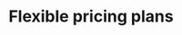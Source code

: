 ---
title: "Flexible pricing plans"
monthly:
  - name: "Basic Plan"
    key: "basic"
    price: "$19.00"
    sub_title: "For individuals account only"
    features:
      - name: "Multi-user Access"
        enable: true
      - name: "Customer Success Manager"
        enable: true
      - name: "Marketing Automation"
        enable: false
      - name: "CRM Platform"
        enable: false
      - name: "Priority Sending"
        enable: false
    action_btn:
      enable: true
      label: "Sign up now"
      link: "#"
  - name: "Premium"
    key: "premium"
    price: "$29.00"
    sub_title: "For startup account only"
    features:
      - name: "Multi-user Access"
        enable: true
      - name: "Customer Success Manager"
        enable: true
      - name: "Marketing Automation"
        enable: true
      - name: "CRM Platform"
        enable: true
      - name: "Priority Sending"
        enable: false
    action_btn:
      enable: true
      label: "Sign up now"
      link: "#"
  - name: "Enterprise"
    key: "enterprise"
    price: "$39.00"
    sub_title: "For enterprise & team account"
    features:
      - name: "Multi-user Access"
        enable: true
      - name: "Customer Success Manager"
        enable: true
      - name: "Marketing Automation"
        enable: true
      - name: "CRM Platform"
        enable: true
      - name: "Priority Sending"
        enable: true
    action_btn:
      enable: true
      label: "Sign up now"
      link: "#"
yearly:
  - name: "Basic Plan"
    key: "basic"
    price: "$9.00"
    sub_title: "For individuals account only"
    features:
      - name: "Multi-user Access"
        enable: true
      - name: "Customer Success Manager"
        enable: true
      - name: "Marketing Automation"
        enable: false
      - name: "CRM Platform"
        enable: false
      - name: "Priority Sending"
        enable: false
    action_btn:
      enable: true
      label: "Sign up now"
      link: "#"
  - name: "Premium"
    key: "premium"
    price: "$19.00"
    sub_title: "For startup account only"
    features:
      - name: "Multi-user Access"
        enable: true
      - name: "Customer Success Manager"
        enable: true
      - name: "Marketing Automation"
        enable: true
      - name: "CRM Platform"
        enable: true
      - name: "Priority Sending"
        enable: false
    action_btn:
      enable: true
      label: "Sign up now"
      link: "#"
  - name: "Enterprise"
    key: "enterprise"
    price: "$29.00"
    sub_title: "For enterprise & team account"
    features:
      - name: "Multi-user Access"
        enable: true
      - name: "Customer Success Manager"
        enable: true
      - name: "Marketing Automation"
        enable: true
      - name: "CRM Platform"
        enable: true
      - name: "Priority Sending"
        enable: true
    action_btn:
      enable: true
      label: "Sign up now"
      link: "#"
meta:
  meta_title: "pricing page"
  meta_description: "pricing page description"
---